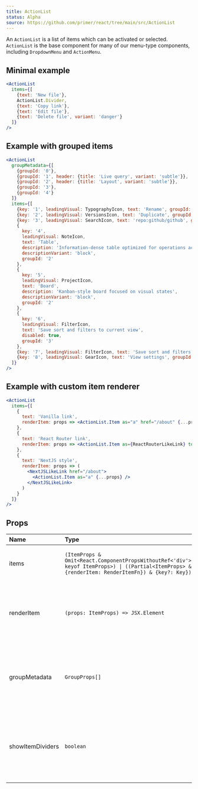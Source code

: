 ```yaml
---
title: ActionList
status: Alpha
source: https://github.com/primer/react/tree/main/src/ActionList
---
```


An `ActionList` is a list of items which can be activated or selected. `ActionList` is the base component for many of our menu-type components, including `DropdownMenu` and `ActionMenu`.

## Minimal example

```jsx live
<ActionList
  items={[
    {text: 'New file'},
    ActionList.Divider,
    {text: 'Copy link'},
    {text: 'Edit file'},
    {text: 'Delete file', variant: 'danger'}
  ]}
/>
```

## Example with grouped items

```jsx live
<ActionList
  groupMetadata={[
    {groupId: '0'},
    {groupId: '1', header: {title: 'Live query', variant: 'subtle'}},
    {groupId: '2', header: {title: 'Layout', variant: 'subtle'}},
    {groupId: '3'},
    {groupId: '4'}
  ]}
  items={[
    {key: '1', leadingVisual: TypographyIcon, text: 'Rename', groupId: '0', trailingVisual: '⌘R'},
    {key: '2', leadingVisual: VersionsIcon, text: 'Duplicate', groupId: '0'},
    {key: '3', leadingVisual: SearchIcon, text: 'repo:github/github', groupId: '1'},
    {
      key: '4',
      leadingVisual: NoteIcon,
      text: 'Table',
      description: 'Information-dense table optimized for operations across teams',
      descriptionVariant: 'block',
      groupId: '2'
    },
    {
      key: '5',
      leadingVisual: ProjectIcon,
      text: 'Board',
      description: 'Kanban-style board focused on visual states',
      descriptionVariant: 'block',
      groupId: '2'
    },
    {
      key: '6',
      leadingVisual: FilterIcon,
      text: 'Save sort and filters to current view',
      disabled: true,
      groupId: '3'
    },
    {key: '7', leadingVisual: FilterIcon, text: 'Save sort and filters to new view', groupId: '3'},
    {key: '8', leadingVisual: GearIcon, text: 'View settings', groupId: '4', trailingVisual: ArrowRightIcon}
  ]}
/>
```

## Example with custom item renderer

```jsx
<ActionList
  items={[
    {
      text: 'Vanilla link',
      renderItem: props => <ActionList.Item as="a" href="/about" {...props} />
    },
    {
      text: 'React Router link',
      renderItem: props => <ActionList.Item as={ReactRouterLikeLink} to="/about" {...props} />
    },
    {
      text: 'NextJS style',
      renderItem: props => (
        <NextJSLikeLink href="/about">
          <ActionList.Item as="a" {...props} />
        </NextJSLikeLink>
      )
    }
  ]}
/>
```

## Props

| Name             | Type                                                                                                                                              |      Default      | Description                                                                                                                                             |
| :--------------- | :------------------------------------------------------------------------------------------------------------------------------------------------ | :---------------: | :------------------------------------------------------------------------------------------------------------------------------------------------------ |
| items            | `(ItemProps & Omit<React.ComponentPropsWithoutRef<'div'>, keyof ItemProps>) \| ((Partial<ItemProps> & {renderItem: RenderItemFn}) & {key?: Key})` |    `undefined`    | Required. A list of item objects conforming to the `ActionList.Item` props interface.                                                                   |
| renderItem       | `(props: ItemProps) => JSX.Element`                                                                                                               | `ActionList.Item` | Optional. If defined, each item in `items` will be passed to this function, allowing for `ActionList`-wide custom item rendering.                       |
| groupMetadata    | `GroupProps[]`                                                                                                                                    |    `undefined`    | Optional. If defined, `ActionList` will group `items` into `ActionList.Group`s separated by `ActionList.Divider` according to their `groupId` property. |
| showItemDividers | `boolean`                                                                                                                                         |      `false`      | Optional. If `true` dividers will be displayed above each `ActionList.Item` which does not follow an `ActionList.Header` or `ActionList.Divider`        |

